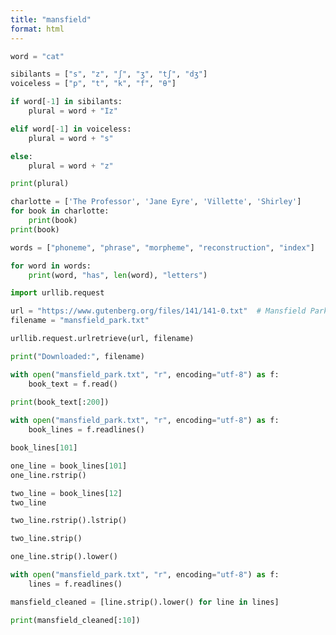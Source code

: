 ```yaml
---
title: "mansfield"
format: html
---
```


```python
word = "cat"

sibilants = ["s", "z", "ʃ", "ʒ", "tʃ", "dʒ"]
voiceless = ["p", "t", "k", "f", "θ"]

if word[-1] in sibilants:
    plural = word + "Iz"

elif word[-1] in voiceless:
    plural = word + "s"

else:
    plural = word + "z"

print(plural)
```

```python
charlotte = ['The Professor', 'Jane Eyre', 'Villette', 'Shirley']
for book in charlotte: 
    print(book)
print(book)
```

```python
words = ["phoneme", "phrase", "morpheme", "reconstruction", "index"]

for word in words:
    print(word, "has", len(word), "letters")
```

```python
import urllib.request

url = "https://www.gutenberg.org/files/141/141-0.txt"  # Mansfield Park
filename = "mansfield_park.txt"

urllib.request.urlretrieve(url, filename)

print("Downloaded:", filename)
```

```python
with open("mansfield_park.txt", "r", encoding="utf-8") as f:
    book_text = f.read()
    
print(book_text[:200])
```

```python
with open("mansfield_park.txt", "r", encoding="utf-8") as f:
    book_lines = f.readlines()
```

```python
book_lines[101]
```

```python
one_line = book_lines[101] 
one_line.rstrip()
```

```python
two_line = book_lines[12]
two_line
```

```python
two_line.rstrip().lstrip()
```

```python
two_line.strip()
```

```python
one_line.strip().lower()
```

```python
with open("mansfield_park.txt", "r", encoding="utf-8") as f:
    lines = f.readlines()

mansfield_cleaned = [line.strip().lower() for line in lines]

print(mansfield_cleaned[:10])
```
